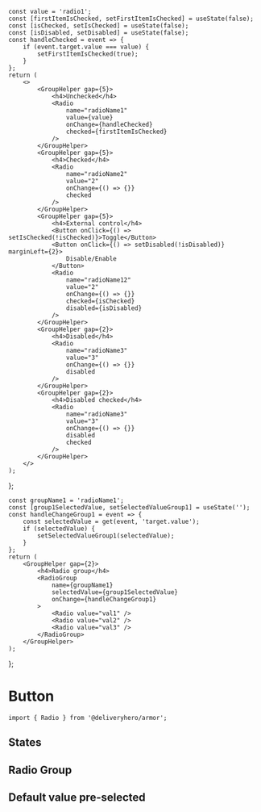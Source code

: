 

    const value = 'radio1';
    const [firstItemIsChecked, setFirstItemIsChecked] = useState(false);
    const [isChecked, setIsChecked] = useState(false);
    const [isDisabled, setDisabled] = useState(false);
    const handleChecked = event => {
        if (event.target.value === value) {
            setFirstItemIsChecked(true);
        }
    };
    return (
        <>
            <GroupHelper gap={5}>
                <h4>Unchecked</h4>
                <Radio
                    name="radioName1"
                    value={value}
                    onChange={handleChecked}
                    checked={firstItemIsChecked}
                />
            </GroupHelper>
            <GroupHelper gap={5}>
                <h4>Checked</h4>
                <Radio
                    name="radioName2"
                    value="2"
                    onChange={() => {}}
                    checked
                />
            </GroupHelper>
            <GroupHelper gap={5}>
                <h4>External control</h4>
                <Button onClick={() => setIsChecked(!isChecked)}>Toggle</Button>
                <Button onClick={() => setDisabled(!isDisabled)} marginLeft={2}>
                    Disable/Enable
                </Button>
                <Radio
                    name="radioName12"
                    value="2"
                    onChange={() => {}}
                    checked={isChecked}
                    disabled={isDisabled}
                />
            </GroupHelper>
            <GroupHelper gap={2}>
                <h4>Disabled</h4>
                <Radio
                    name="radioName3"
                    value="3"
                    onChange={() => {}}
                    disabled
                />
            </GroupHelper>
            <GroupHelper gap={2}>
                <h4>Disabled checked</h4>
                <Radio
                    name="radioName3"
                    value="3"
                    onChange={() => {}}
                    disabled
                    checked
                />
            </GroupHelper>
        </>
    );
};

    const groupName1 = 'radioName1';
    const [group1SelectedValue, setSelectedValueGroup1] = useState('');
    const handleChangeGroup1 = event => {
        const selectedValue = get(event, 'target.value');
        if (selectedValue) {
            setSelectedValueGroup1(selectedValue);
        }
    };
    return (
        <GroupHelper gap={2}>
            <h4>Radio group</h4>
            <RadioGroup
                name={groupName1}
                selectedValue={group1SelectedValue}
                onChange={handleChangeGroup1}
            >
                <Radio value="val1" />
                <Radio value="val2" />
                <Radio value="val3" />
            </RadioGroup>
        </GroupHelper>
    );
};

<Meta title="Components/Radio" component={Radio} />

# Button

```
import { Radio } from '@deliveryhero/armor';
```

## States

<Preview>
    <Story name="States">
        <States />
    </Story>
</Preview>

## Radio Group

<Preview>
    <Story name="Radio Group">
        <RadioButtonGroup />
    </Story>
</Preview>

## Default value pre-selected

<Preview>
    <Story name="Default value pre-selected">
        <Radio />
    </Story>
</Preview>
